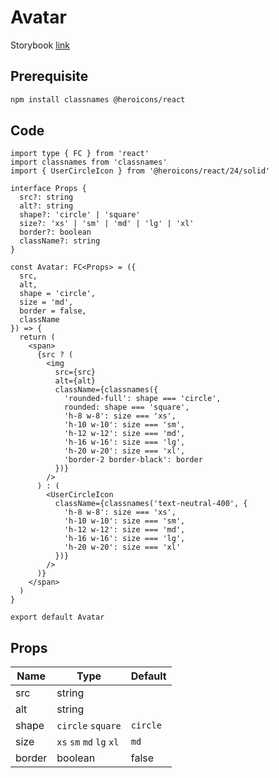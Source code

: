 # Avatar

Storybook [link](https://components.kidow.me/?path=/story/data-display--avatar)

## Prerequisite

```bash npm2yarn
npm install classnames @heroicons/react
```

## Code

```tsx title="components/Avatar/index.tsx"
import type { FC } from 'react'
import classnames from 'classnames'
import { UserCircleIcon } from '@heroicons/react/24/solid'

interface Props {
  src?: string
  alt?: string
  shape?: 'circle' | 'square'
  size?: 'xs' | 'sm' | 'md' | 'lg' | 'xl'
  border?: boolean
  className?: string
}

const Avatar: FC<Props> = ({
  src,
  alt,
  shape = 'circle',
  size = 'md',
  border = false,
  className
}) => {
  return (
    <span>
      {src ? (
        <img
          src={src}
          alt={alt}
          className={classnames({
            'rounded-full': shape === 'circle',
            rounded: shape === 'square',
            'h-8 w-8': size === 'xs',
            'h-10 w-10': size === 'sm',
            'h-12 w-12': size === 'md',
            'h-16 w-16': size === 'lg',
            'h-20 w-20': size === 'xl',
            'border-2 border-black': border
          })}
        />
      ) : (
        <UserCircleIcon
          className={classnames('text-neutral-400', {
            'h-8 w-8': size === 'xs',
            'h-10 w-10': size === 'sm',
            'h-12 w-12': size === 'md',
            'h-16 w-16': size === 'lg',
            'h-20 w-20': size === 'xl'
          })}
        />
      )}
    </span>
  )
}

export default Avatar
```

## Props

| Name   | Type                     | Default  |
| ------ | ------------------------ | -------- |
| src    | string                   |          |
| alt    | string                   |          |
| shape  | `circle` `square`        | `circle` |
| size   | `xs` `sm` `md` `lg` `xl` | `md`     |
| border | boolean                  | false    |
